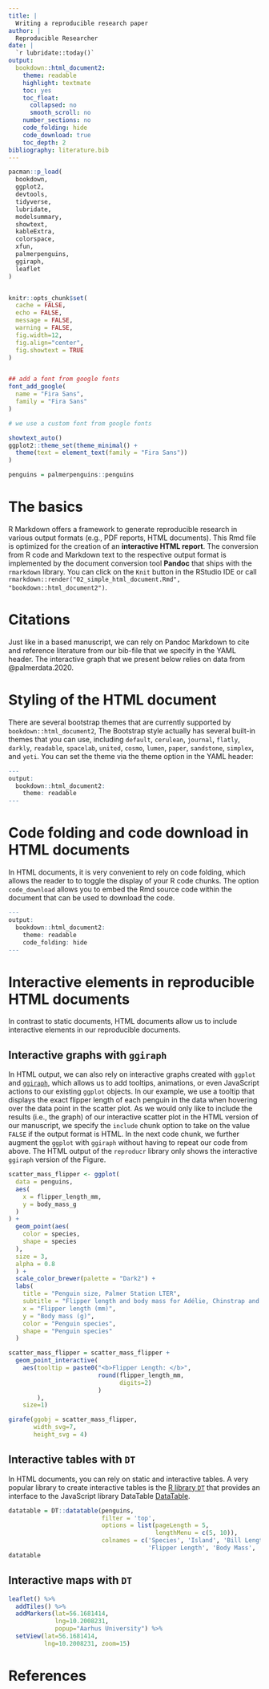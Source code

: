 ```yaml
---
title: |
  Writing a reproducible research paper
author: |
  Reproducible Researcher
date: |
  `r lubridate::today()`
output:
  bookdown::html_document2:
    theme: readable
    highlight: textmate
    toc: yes
    toc_float:
      collapsed: no
      smooth_scroll: no
    number_sections: no
    code_folding: hide
    code_download: true
    toc_depth: 2 
bibliography: literature.bib
---
```



```r

pacman::p_load(
  bookdown,
  ggplot2,
  devtools,
  tidyverse,
  lubridate,
  modelsummary,
  showtext,
  kableExtra,
  colorspace,
  xfun,
  palmerpenguins,
  ggiraph, 
  leaflet
)


knitr::opts_chunk$set(
  cache = FALSE,
  echo = FALSE,
  message = FALSE,
  warning = FALSE,
  fig.width=12, 
  fig.align="center",
  fig.showtext = TRUE
)


## add a font from google fonts
font_add_google(
  name = "Fira Sans",
  family = "Fira Sans"
)

```


```r

# we use a custom font from google fonts

showtext_auto()
ggplot2::theme_set(theme_minimal() +
  theme(text = element_text(family = "Fira Sans"))
)

```


```r

penguins = palmerpenguins::penguins

```



# The basics

R Markdown offers a framework to generate reproducible research in various output formats (e.g., PDF reports, HTML documents). This Rmd file is optimized for the creation of an **interactive HTML report**. The conversion from R code and Markdown text to the respective output format is implemented by the document conversion tool **Pandoc** that ships with the `rmarkdown` library. You can click on the `Knit` button in the RStudio IDE or call `rmarkdown::render("02_simple_html_document.Rmd", "bookdown::html_document2")`.


# Citations

Just like in a \LaTeX based manuscript, we can rely on Pandoc Markdown to cite and reference literature from our bib-file that we specify in the YAML header. The interactive graph that we present below relies on data from @palmerdata.2020.


# Styling of the HTML document

There are several bootstrap themes that are currently supported by `bookdown::html_document2`, The Bootstrap style actually has several built-in themes that you can use, including `default`, `cerulean`, `journal`, `flatly`, `darkly`, `readable`, `spacelab`, `united`, `cosmo`, `lumen`, `paper`, `sandstone`, `simplex`, and `yeti`. You can set the theme via the theme option in the YAML header: 

```r
---
output:
  bookdown::html_document2:
    theme: readable
---
```


# Code folding and code download in HTML documents

In HTML documents, it is very convenient to rely on code folding, which allows the reader to to toggle the display of your R code chunks. The option `code_download` allows you to embed the Rmd source code within the document that can be used to download the code.


```r
---
output:
  bookdown::html_document2:
    theme: readable
    code_folding: hide
---
```


# Interactive elements in reproducible HTML documents 

In contrast to static documents, HTML documents allow us to include interactive elements in our reproducible documents.

## Interactive graphs with `ggiraph`

In HTML output, we can also rely on interactive graphs created with `ggplot` and [`ggiraph`](https://davidgohel.github.io/ggiraph/index.html), which allows us to add tooltips, animations, or even JavaScript actions to our existing `ggplot` objects. In our example, we use a tooltip that displays the exact flipper length of each penguin in the data when hovering over the data point in the scatter plot. As we would only like to include the results (i.e., the graph) of our interactive scatter plot in the HTML version of our manuscript, we specify the `include` chunk option to take on the value `FALSE` if the output format is HTML. In the next code chunk, we further augment the `ggplot` with `ggiraph` without having to repeat our code from above. The HTML output of the `reproducr` library only shows the interactive `ggiraph` version of the Figure.   

```r


scatter_mass_flipper <- ggplot(
  data = penguins,
  aes(
    x = flipper_length_mm,
    y = body_mass_g
  )
) +
  geom_point(aes(
    color = species,
    shape = species
  ),
  size = 3,
  alpha = 0.8
  ) +
  scale_color_brewer(palette = "Dark2") +
  labs(
    title = "Penguin size, Palmer Station LTER",
    subtitle = "Flipper length and body mass for Adélie, Chinstrap and Gentoo penguins",
    x = "Flipper length (mm)",
    y = "Body mass (g)",
    color = "Penguin species",
    shape = "Penguin species"
  ) 

```  


```r

scatter_mass_flipper = scatter_mass_flipper + 
  geom_point_interactive(
    aes(tooltip = paste0("<b>Flipper Length: </b>",
                         round(flipper_length_mm,
                               digits=2)
                         )
        ),
    size=1)

girafe(ggobj = scatter_mass_flipper, 
       width_svg=7, 
       height_svg = 4)

```



## Interactive tables with `DT`

In HTML documents, you can rely on static and interactive tables. A very popular library to create interactive tables is the [R library `DT`](https://rstudio.github.io/DT/) that provides an interface to the JavaScript library DataTable [DataTable](https://datatables.net/).


```r

datatable = DT::datatable(penguins, 
                          filter = 'top', 
                          options = list(pageLength = 5, 
                                         lengthMenu = c(5, 10)), 
                          colnames = c('Species', 'Island', 'Bill Length', 'Bill Depth', 
                                       'Flipper Length', 'Body Mass', 'Sex', 'Year'))
datatable
```

## Interactive maps with `DT`

```r

leaflet() %>% 
  addTiles() %>% 
  addMarkers(lat=56.1681414,
             lng=10.2008231,
             popup="Aarhus University") %>%
  setView(lat=56.1681414,
          lng=10.2008231, zoom=15)

```


# References

::: {#refs}
:::

